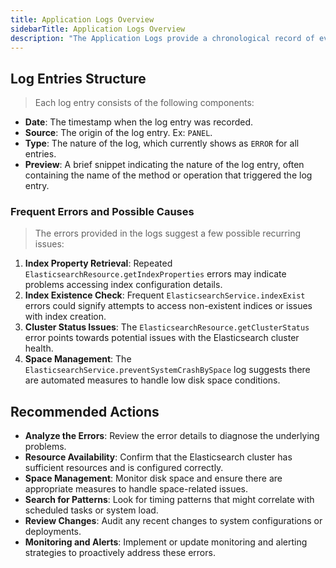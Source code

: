 ```yaml
---
title: Application Logs Overview
sidebarTitle: Application Logs Overview
description: "The Application Logs provide a chronological record of events and errors within the system"
---
```


## Log Entries Structure

> Each log entry consists of the following components:

- **Date**: The timestamp when the log entry was recorded.
- **Source**: The origin of the log entry. Ex: `PANEL`.
- **Type**: The nature of the log, which currently shows as `ERROR` for all entries.
- **Preview**: A brief snippet indicating the nature of the log entry, often containing the name of the method or operation that triggered the log entry.

### Frequent Errors and Possible Causes

> The errors provided in the logs suggest a few possible recurring issues:

1. **Index Property Retrieval**: Repeated `ElasticsearchResource.getIndexProperties` errors may indicate problems accessing index configuration details.
2. **Index Existence Check**: Frequent `ElasticsearchService.indexExist` errors could signify attempts to access non-existent indices or issues with index creation.
3. **Cluster Status Issues**: The `ElasticsearchResource.getClusterStatus` error points towards potential issues with the Elasticsearch cluster health.
4. **Space Management**: The `ElasticsearchService.preventSystemCrashBySpace` log suggests there are automated measures to handle low disk space conditions.

## Recommended Actions

- **Analyze the Errors**: Review the error details to diagnose the underlying problems.
- **Resource Availability**: Confirm that the Elasticsearch cluster has sufficient resources and is configured correctly.
- **Space Management**: Monitor disk space and ensure there are appropriate measures to handle space-related issues.
- **Search for Patterns**: Look for timing patterns that might correlate with scheduled tasks or system load.
- **Review Changes**: Audit any recent changes to system configurations or deployments.
- **Monitoring and Alerts**: Implement or update monitoring and alerting strategies to proactively address these errors.
